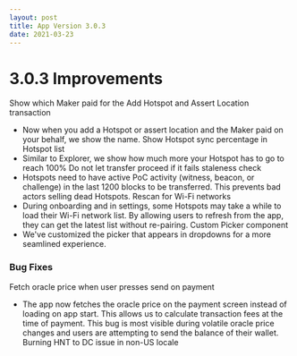 ```yaml
---
layout: post
title: App Version 3.0.3
date: 2021-03-23
---
```


# 3.0.3 Improvements

Show which Maker paid for the Add Hotspot and Assert Location transaction

<!--truncate-->

- Now when you add a Hotspot or assert location and the Maker paid on your behalf, we show the name.
  Show Hotspot sync percentage in Hotspot list
- Similar to Explorer, we show how much more your Hotspot has to go to reach 100% Do not let
  transfer proceed if it fails staleness check
- Hotspots need to have active PoC activity (witness, beacon, or challenge) in the last 1200 blocks
  to be transferred. This prevents bad actors selling dead Hotspots. Rescan for Wi-Fi networks
- During onboarding and in settings, some Hotspots may take a while to load their Wi-Fi network
  list. By allowing users to refresh from the app, they can get the latest list without re-pairing.
  Custom Picker component
- We've customized the picker that appears in dropdowns for a more seamlined experience.

### Bug Fixes

Fetch oracle price when user presses send on payment

- The app now fetches the oracle price on the payment screen instead of loading on app start. This
  allows us to calculate transaction fees at the time of payment. This bug is most visible during
  volatile oracle price changes and users are attempting to send the balance of their wallet.
  Burning HNT to DC issue in non-US locale
